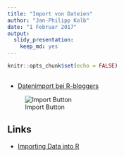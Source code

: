 ```yaml
---
title: "Import von Dateien"
author: "Jan-Philipp Kolb"
date: "1 Februar 2017"
output: 
  slidy_presentation: 
    keep_md: yes
---
```


```r
knitr::opts_chunk$set(echo = FALSE)
```

## 


- [Datenimport bei R-bloggers](https://www.r-bloggers.com/importing-data-into-r-part-ii/)


![Import Button](https://i1.wp.com/thepracticalr.files.wordpress.com/2017/01/rstudio-old-import.png?w=456&ssl=1)


## Links

- [Importing Data into R](https://thepracticalr.wordpress.com/2016/09/23/importing-data-into-r/)